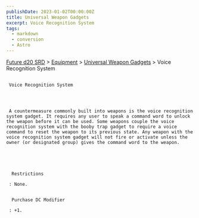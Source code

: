 ```yaml
---
publishDate: 2023-01-02T00:00:00Z
title: Universal Weapon Gadgets
excerpt: Voice Recognition System
tags:
  - markdown
  - conversion
  - Astro
---
```







[Future d20 SRD](/#futureD20)
     > [Equipment](future-d20-srd-equipment-index)
     > [Universal Weapon Gadgets](future-d20-srd-equipment-gadgets-universal-weapons-index)
     > Voice Recognition System
    





## 
     Voice Recognition System
    



     A countermeasure commonly built into weapons is the voice recognition system gadget. It requires any user to speak a command word to unlock the weapon before it can be used. Some weapons couple the voice recognition system with the booby trap gadget to require a voice command to reset the weapon to its previous state. Any weapon with the voice recognition system gadget will not fire or activate unless the owner (or designated group) gives the command word to the weapon.
    




      Restrictions
     
     : None.
     

      Purchase DC Modifier
     
     : +1.
    




